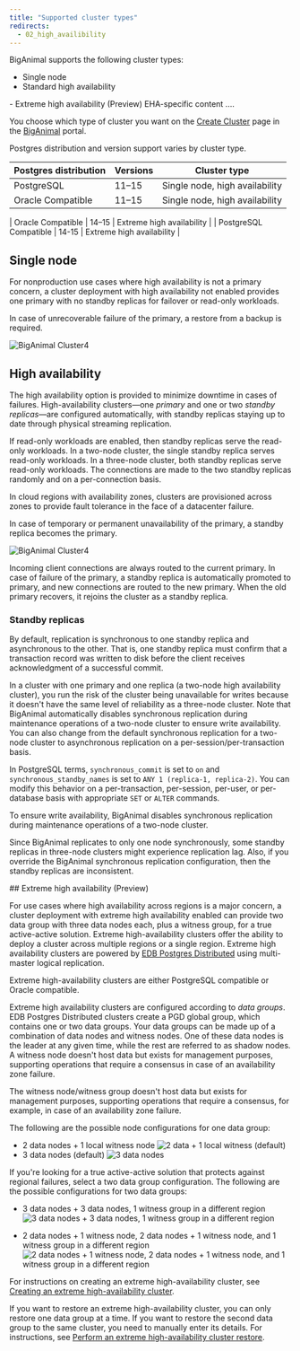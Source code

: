 ```yaml
---
title: "Supported cluster types"
redirects:
  - 02_high_availibility
---
```


BigAnimal supports the following cluster types: 
- Single node
- Standard high availability
<FeatureFlag flagName="prod-in-preview"> 
- Extreme high availability (Preview)
  EHA-specific content ....
 </FeatureFlag>

You choose which type of cluster you want on the [Create Cluster](https://portal.biganimal.com/create-cluster) page in the [BigAnimal](https://portal.biganimal.com) portal.  

Postgres distribution and version support varies by cluster type.

| Postgres distribution |     Versions     |          Cluster type          |
| --------------------- | ---------------- | ------------------------------ |
| PostgreSQL            | 11–15            | Single node, high availability |
| Oracle Compatible     | 11–15            | Single node, high availability |
<FeatureFlag flagName="prod-in-preview"> 
| Oracle Compatible     | 14–15            | Extreme high availability      |
| PostgreSQL Compatible | 14-15            | Extreme high availability      |
</FeatureFlag>

## Single node

For nonproduction use cases where high availability is not a primary concern, a cluster deployment with high availability not enabled provides one primary with no standby replicas for failover or read-only workloads. 

In case of unrecoverable failure of the primary, a restore from a backup is required. 

![*BigAnimal Cluster4*](images/Single-Node-Diagram-2x.png)

## High availability

The high availability option is provided to minimize downtime in cases of failures. High-availability clusters—one *primary* and one or two *standby replicas*—are configured automatically, with standby replicas staying up to date through physical streaming replication. 

If read-only workloads are enabled, then standby replicas serve the read-only workloads. In a two-node cluster, the single standby replica serves read-only workloads. In a three-node cluster, both standby replicas serve read-only workloads. The connections are made to the two standby replicas randomly and on a per-connection basis. 

In cloud regions with availability zones, clusters are provisioned across zones to provide fault tolerance in the face of a datacenter failure.

In case of temporary or permanent unavailability of the primary, a standby replica becomes the primary.

![*BigAnimal Cluster4*](images/HA-diagram-2x.png)

Incoming client connections are always routed to the current primary. In case of failure of the primary, a standby replica is automatically promoted to primary, and new connections are routed to the new primary. When the old primary recovers, it rejoins the cluster as a standby replica.

### Standby replicas

By default, replication is synchronous to one standby replica and asynchronous to the other. That is, one standby replica must confirm that a transaction record was written to disk before the client receives acknowledgment of a successful commit. 

In a cluster with one primary and one replica (a two-node high availability cluster), you run the risk of the cluster being unavailable for writes because it doesn't have the same level of reliability as a three-node cluster. Note that BigAnimal automatically disables synchronous replication during maintenance operations of a two-node cluster to ensure write availability. You can also change from the default synchronous replication for a two-node cluster to asynchronous replication on a per-session/per-transaction basis.

In PostgreSQL terms, `synchronous_commit` is set to `on` and `synchronous_standby_names` is set to `ANY 1 (replica-1, replica-2)`. You can modify this behavior on a per-transaction, per-session, per-user, or per-database basis with appropriate `SET` or `ALTER` commands. 

To ensure write availability, BigAnimal disables synchronous replication during maintenance operations of a two-node cluster.

Since BigAnimal replicates to only one node synchronously, some standby replicas in three-node clusters might experience replication lag. Also, if you override the BigAnimal synchronous replication configuration, then the standby replicas are inconsistent. 

<FeatureFlag flagName="prod-in-preview"> 
## Extreme high availability (Preview)

For use cases where high availability across regions is a major concern, a cluster deployment with extreme high availability enabled can provide two data group with three data nodes each, plus a witness group, for a true active-active solution. Extreme high-availability clusters offer the ability to deploy a cluster across multiple regions or a single region. Extreme high availability clusters are powered by [EDB Postgres Distributed](/pgd/latest/) using multi-master logical replication.

Extreme high-availability clusters are either PostgreSQL compatible or Oracle compatible. 

Extreme high availability clusters are configured according to *data groups*. EDB Postgres Distributed clusters create a PGD global group, which contains one or two data groups. Your data groups can be made up of a combination of data nodes and witness nodes. One of these data nodes is the leader at any given time, while the rest are referred to as shadow nodes. A witness node doesn't host data but exists for management purposes, supporting operations that require a consensus in case of an availability zone failure. 

The witness node/witness group doesn't host data but exists for management purposes, supporting operations that require a consensus, for example, in case of an availability zone failure. 

The following are the possible node configurations for one data group:

- 2 data nodes + 1 local witness node
   ![2 data + 1 local witness (default)](images/SingleDataGroup-1.png)
- 3 data nodes (default)
   ![3 data nodes](images/SingleDataGroup-2.png)

If you're looking for a true active-active solution that protects against regional failures, select a two data group configuration. The following are the possible configurations for two data groups:

- 3 data nodes + 3 data nodes, 1 witness group in a different region 
   ![3 data nodes + 3 data nodes, 1 witness group in a different region ](images/2DataGroups-1.png)

- 2 data nodes + 1 witness node, 2 data nodes + 1 witness node, and 1 witness group in a different region
   ![2 data nodes + 1 witness node, 2 data nodes + 1 witness node, and 1 witness group in a different region](images/2DataGroups-2.png)

For instructions on creating an extreme high-availability cluster, see [Creating an extreme high-availability cluster](../getting_started/creating_a_cluster/creating_an_eha_cluster).

If you want to restore an extreme high-availability cluster, you can only restore one data group at a time. If you want to restore the second data group to the same cluster, you need to manually enter its details. For instructions, see [Perform an extreme high-availability cluster restore](../using_cluster/04_backup_and_restore/#perform-an-extreme-high-availability-cluster-restore).
